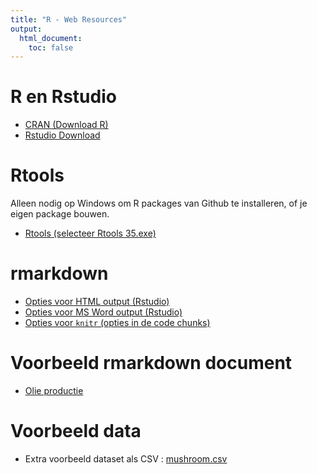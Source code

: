 ```yaml
---
title: "R - Web Resources"
output:
  html_document:
    toc: false
---
```



# R en Rstudio

- [CRAN (Download R)](https://cran.rstudio.com/)
- [Rstudio Download](https://www.rstudio.com/products/rstudio/download/)


# Rtools

Alleen nodig op Windows om R packages van Github te installeren, of je eigen package bouwen.

- [Rtools (selecteer Rtools 35.exe)](https://cran.r-project.org/bin/windows/Rtools/)


# rmarkdown

- [Opties voor HTML output (Rstudio)](https://bookdown.org/yihui/rmarkdown/html-document.html)
- [Opties voor MS Word output (Rstudio)](https://bookdown.org/yihui/rmarkdown/word-document.html)
- [Opties voor `knitr` (opties in de code chunks)](https://yihui.name/knitr/options/)

# Voorbeeld rmarkdown document

- [Olie productie](data/olieproductie.Rmd)


# Voorbeeld data

- Extra voorbeeld dataset als CSV : [mushroom.csv](data/mushroom.csv)
 
 

